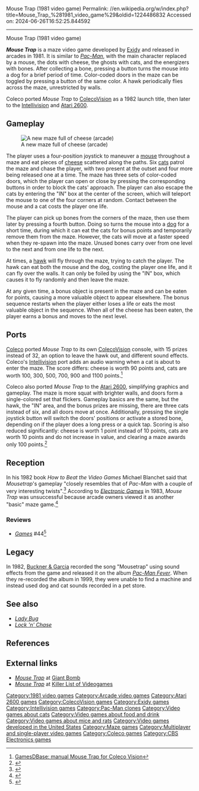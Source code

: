Mouse Trap (1981 video game)
Permalink: //en.wikipedia.org/w/index.php?title=Mouse_Trap_%281981_video_game%29&oldid=1224486832
Accessed on: 2024-06-26T16:52:25.844592



------
Mouse Trap (1981 video game)
{{Short description|1981 video game}}
{{More citations needed|date=February 2008}}
{{Infobox video game
|title         = Mouse Trap
|image         = Mouse Trap arcade flyer.jpg
|caption       = Arcade flyer
|developer     = [[Exidy]]<br>[[Coleco]] <small>(CV/INTV)</small><br>James Wickstead Design Associates <small>(2600)</small>
|publisher     = Exidy<br>Coleco<br>[[CBS#CBS Toys Division|CBS Electronics]]<br><small>(2600/CV/INTV)</small>
|designer      = Howell Ivy (hardware)<br>Larry W. Hutcherson (game)<ref name="tglocgp">{{cite web|last=Hague|first=James|url=https://dadgum.com/giantlist/#H|title=The Giant List of Classic Game Programmers|website=dadgum.com|date=2019|accessdate=2018-10-04}}</ref>
|programmer    = Larry Hutcherson
|platforms     = [[Arcade video game|Arcade]], [[Atari 2600]], [[ColecoVision]], [[Intellivision]]
|released      = {{collapsible list|title=1981|titlestyle=font-weight:normal;font-size:inherit;background:transparent;text-align:left|'''Arcade'''{{vgrelease|NA|December 1981<ref name="ah">{{cite web|url=https://www.arcade-history.com/?n=mousetrap&page=detail&id=1682|title=Mousetrap|website=arcade-history.com|accessdate=2018-10-04}}</ref>}} '''2600'''{{vgrelease|NA|[[1982 in video gaming|1982]]|EU|[[1983 in video gaming|1983]]}} '''ColecoVision'''{{vgrelease|NA|1982|EU|1983}} '''Intellivision'''{{vgrelease|NA|1982|EU|1982}}}}
|genre         = [[List of maze video games|Maze]]
|modes         = {{cslist
 |[[Single-player video game|Single-player]]
 |[[Multiplayer video game|multiplayer]]}}
|arcade system = Universal Game Board V2<ref>{{cite web|url=https://www.mikesarcade.com/cgi-bin/spies.cgi?action=url&type=info&page=ExidyBoardList.txt|title=Exidy Game List|website=mikesarcade.com|accessdate=2018-10-04}}</ref>
}}

'''''Mouse Trap''''' is a maze video game developed by [[Exidy]] and released in arcades in 1981. It is similar to ''[[Pac-Man]]'', with the main character replaced by a mouse, the dots with cheese, the ghosts with cats, and the energizers with bones. After collecting a bone, pressing a button turns the mouse into a dog for a brief period of time. Color-coded doors in the maze can be toggled by pressing a button of the same color. A hawk periodically flies across the maze, unrestricted by walls.

Coleco ported ''Mouse Trap'' to [[ColecoVision]] as a 1982 launch title, then later to the [[Intellivision]] and [[Atari 2600]].

==Gameplay==
[[File:ARC Mouse Trap.png|thumb|left|A new maze full of cheese (arcade)]]

The player uses a four-position joystick to maneuver a [[mouse]] throughout a maze and eat pieces of [[cheese]] scattered along the paths. Six [[cat]]s patrol the maze and chase the player, with two present at the outset and four more being released one at a time. The maze has three sets of color-coded doors, which the player can open or close by pressing the corresponding buttons in order to block the cats' approach. The player can also escape the cats by entering the "IN" box at the center of the screen, which will teleport the mouse to one of the four corners at random. Contact between the mouse and a cat costs the player one life.

The player can pick up bones from the corners of the maze, then use them later by pressing a fourth button. Doing so turns the mouse into a [[dog]] for a short time, during which it can eat the cats for bonus points and temporarily remove them from the maze. However, the cats will move at a faster speed when they re-spawn into the maze. Unused bones carry over from one level to the next and from one life to the next.

At times, a [[hawk]] will fly through the maze, trying to catch the player. The hawk can eat both the mouse and the dog, costing the player one life, and it can fly over the walls. It can only be foiled by using the "IN" box, which causes it to fly randomly and then leave the maze.

At any given time, a bonus object is present in the maze and can be eaten for points, causing a more valuable object to appear elsewhere. The bonus sequence restarts when the player either loses a life or eats the most valuable object in the sequence. When all of the cheese has been eaten, the player earns a bonus and moves to the next level.

==Ports==
[[Coleco]] ported ''Mouse Trap'' to its own [[ColecoVision]] console, with 15 prizes instead of 32, an option to leave the hawk out, and different sound effects. Coleco's [[Intellivision]] port adds an audio warning when a cat is about to enter the maze. The score differs: cheese is worth 
90 points and, cats are worth 100, 300, 500, 700, 900 and 1100 points.<ref>[http://gamesdbase.com/Media/SYSTEM/Coleco_Vision/manual/Formated/Mouse_Trap_-_1982_-_Coleco.pdf GamesDBase: manual Mouse Trap for Coleco Vision]</ref>

Coleco also ported ''Mouse Trap'' to the [[Atari 2600]], simplifying graphics and gameplay. The maze is more squat with brighter walls, and doors form a single-colored set that flickers. Gameplay basics are the same, but the hawk, the "IN" area, and the bonus prizes are missing, there are three cats instead of six, and all doors move at once. Additionally, pressing the single joystick button will switch the doors' positions or activate a stored bone, depending on if the player does a long press or a quick tap. Scoring is also reduced significantly: cheese is worth 1 point instead of 10 points, cats are worth 10 points and do not increase in value, and clearing a maze awards only 100 points.<ref>{{Cite web |url=http://www.atariage.com/manual_page.html?SystemID=2600&SoftwareLabelID=316&ItemTypeID=&currentPage=3&maxPages=4 |title=AtariAge - Atari 2600 Manuals - Mouse Trap (Atari)<!-- Bot generated title --> |access-date=2007-06-17 |archive-date=2007-09-29 |archive-url=https://web.archive.org/web/20070929091841/http://www.atariage.com/manual_page.html?SystemID=2600&SoftwareLabelID=316&ItemTypeID=&currentPage=3&maxPages=4 |url-status=dead}}</ref>

==Reception==
In his 1982 book ''How to Beat the Video Games'' Michael Blanchet said that ''Mousetrap'''s gameplay "closely resembles that of ''Pac-Man'' with a couple of very interesting twists".<ref>{{cite book | last=Blanchet | first=Michael | author-link= | date=1982 | title=How to Beat the Video Games | location=New York | publisher=Simon and Schuster | page=68 | isbn=0671453750}}</ref>
According to ''[[Electronic Games]]'' in 1983, ''Mouse Trap'' was unsuccessful because arcade owners viewed it as another "basic" maze game.<ref name="pearl198306">{{cite news | url=https://archive.org/stream/electronic-games-magazine-1983-06/Electronic_Games_Issue_16_Vol_02_04_1983_Jun#page/n79/mode/2up | title=Closet Classics | work=Electronic Games | date=June 1983 | accessdate=6 January 2015 | author=Pearl, Rick | pages=82}}</ref>

===Reviews===
* ''[[Games (magazine)|Games]]'' #44<ref>{{cite web | url=https://archive.org/details/games-44-1983-october/page/n59/mode/2up | title=GAMES Magazine #44 | date=October 1983}}</ref>

==Legacy==
In 1982, [[Buckner & Garcia]] recorded the song "Mousetrap" using sound effects from the game and released it on the album ''[[Pac-Man Fever (album)|Pac-Man Fever]]''. When they re-recorded the album in 1999, they were unable to find a machine and instead used dog and cat sounds recorded in a pet store.{{citation needed|date=December 2016}}

==See also==
* ''[[Lady Bug (arcade game)|Lady Bug]]''
* ''[[Lock 'n' Chase]]''

==References==
{{reflist}}

== External links ==
* [https://www.giantbomb.com/mouse-trap/3030-2276/ ''Mouse Trap''] at [[Giant Bomb]]
* [https://www.arcade-museum.com/game_detail.php?game_id=8765 ''Mouse Trap''] at [[Killer List of Videogames]]

{{Portal bar|1980s|United States|Video games}}

{{DEFAULTSORT:Mouse Trap (video game)}}
[[Category:1981 video games]]
[[Category:Arcade video games]]
[[Category:Atari 2600 games]]
[[Category:ColecoVision games]]
[[Category:Exidy games]]
[[Category:Intellivision games]]
[[Category:Pac-Man clones]]
[[Category:Video games about cats]]
[[Category:Video games about food and drink]]
[[Category:Video games about mice and rats]]
[[Category:Video games developed in the United States]]
[[Category:Maze games]]
[[Category:Multiplayer and single-player video games]]
[[Category:Coleco games]]
[[Category:CBS Electronics games]]